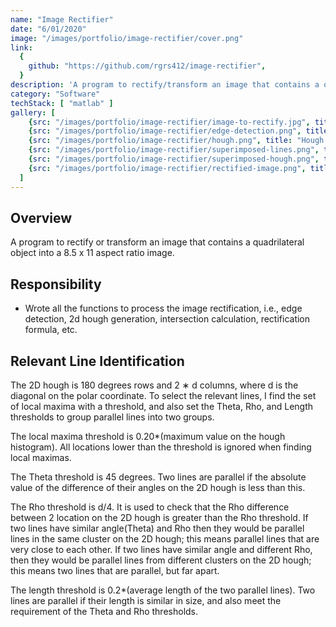 ```yaml
---
name: "Image Rectifier"
date: "6/01/2020"
image: "/images/portfolio/image-rectifier/cover.png"
link:
  {
    github: "https://github.com/rgrs412/image-rectifier",
  }
description: 'A program to rectify/transform an image that contains a quadrilateral object'
category: "Software"
techStack: [ "matlab" ]
gallery: [
    {src: "/images/portfolio/image-rectifier/image-to-rectify.jpg", title: "Input Image"},
    {src: "/images/portfolio/image-rectifier/edge-detection.png", title: "Edge Detection"},
    {src: "/images/portfolio/image-rectifier/hough.png", title: "Hough Transform for Line Detection"},
    {src: "/images/portfolio/image-rectifier/superimposed-lines.png", title: "Superimposed Lines"},
    {src: "/images/portfolio/image-rectifier/superimposed-hough.png", title: "Superimposed Lines on Hough"},
    {src: "/images/portfolio/image-rectifier/rectified-image.png", title: "Rectified Image"},
  ]
---
```


## Overview
A program to rectify or transform an image that contains a quadrilateral object into a 8.5 x 11 aspect ratio image.

## Responsibility

- Wrote all the functions to process the image rectification, i.e., edge detection, 2d hough generation,
  intersection calculation, rectification formula, etc.

## Relevant Line Identification

The 2D hough is 180 degrees rows and 2 ∗ d columns, where d is the diagonal on the polar
coordinate. To select the relevant lines, I find the set of local maxima with a threshold, and
also set the Theta, Rho, and Length thresholds to group parallel lines into two groups.

The local maxima threshold is 0.20*(maximum value on the hough histogram). All locations
lower than the threshold is ignored when finding local maximas.

The Theta threshold is 45 degrees. Two lines are parallel if the absolute value of the difference of
their angles on the 2D hough is less than this.

The Rho threshold is d/4. It is used to check that the Rho difference between 2 location on the
2D hough is greater than the Rho threshold. If two lines have similar angle(Theta) and Rho then they
would be parallel lines in the same cluster on the 2D hough; this means parallel lines that
are very close to each other. If two lines have similar angle and different Rho, then they would
be parallel lines from different clusters on the 2D hough; this means two lines that are parallel, but far apart.

The length threshold is 0.2*(average length of the two parallel lines). Two lines are parallel if their
length is similar in size, and also meet the requirement of the Theta and Rho thresholds.
